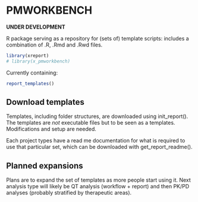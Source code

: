 PMWORKBENCH
=======

**UNDER DEVELOPMENT**

R package serving as a repository for (sets of) template scripts: includes a combination of .R, .Rmd and .Rwd files. 

```r
library(xreport)
# library(x_pmworkbench)
```

Currently containing: 
```r
report_templates()
```

## Download templates
Templates, including folder structures, are downloaded using init_report(). The templates are *not* executable files but to be seen as a templates. Modifications and setup are needed. 

Each project types have a read me documentation for what is required to use that particular set, which can be downloaded with get_report_readme(). 

## Planned expansions
Plans are to expand the set of templates as more people start using it. Next analysis type will likely be QT analysis (workflow + report) and then PK/PD analyses (probably stratified by therapeutic areas). 
